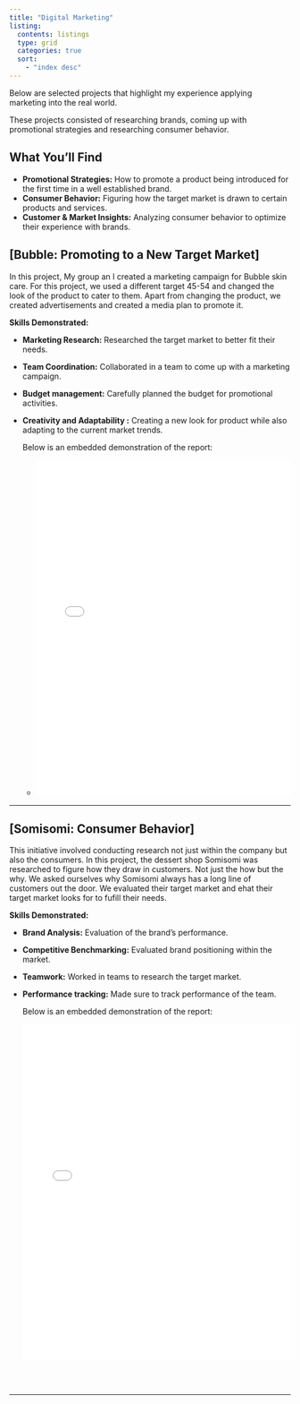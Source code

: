 ```yaml
---
title: "Digital Marketing"
listing: 
  contents: listings
  type: grid
  categories: true
  sort: 
    - "index desc"
---
```


Below are selected projects that highlight my experience applying marketing into the real world.

These projects consisted of researching brands, coming up with promotional strategies and researching consumer behavior.

## What You’ll Find

-   **Promotional Strategies:** How to promote a product being introduced for the first time in a well established brand.
-   **Consumer Behavior:** Figuring how the target market is drawn to certain products and services.
-   **Customer & Market Insights:** Analyzing consumer behavior to optimize their experience with brands.

## \[Bubble: Promoting to a New Target Market\]

In this project, My group an I created a marketing campaign for Bubble skin care. For this project, we used a different target 45-54 and changed the look of the product to cater to them. Apart from changing the product, we created advertisements and created a media plan to promote it.

**Skills Demonstrated:**

-   **Marketing Research:** Researched the target market to better fit their needs.

-   **Team Coordination:** Collaborated in a team to come up with a marketing campaign.

-   **Budget management:** Carefully planned the budget for promotional activities.

-   **Creativity and Adaptability :** Creating a new look for product while also adapting to the current market trends.

    Below is an embedded demonstration of the report:

    -   <iframe src="Bubble.html" width="100%" height="600px" style="border: none;">

        </iframe>

        \

------------------------------------------------------------------------

## \[Somisomi: Consumer Behavior\]

This initiative involved conducting research not just within the company but also the consumers. In this project, the dessert shop Somisomi was researched to figure how they draw in customers. Not just the how but the why. We asked ourselves why Somisomi always has a long line of customers out the door. We evaluated their target market and ehat their target market looks for to fufill their needs.

**Skills Demonstrated:**

-   **Brand Analysis:** Evaluation of the brand's performance.

-   **Competitive Benchmarking:** Evaluated brand positioning within the market.

-   **Teamwork:** Worked in teams to research the target market.

-   **Performance tracking:** Made sure to track performance of the team.

    Below is an embedded demonstration of the report:

    <iframe src="Somisomi.html" width="100%" height="600px" style="border: none;">

    </iframe>

    \
    \

------------------------------------------------------------------------

